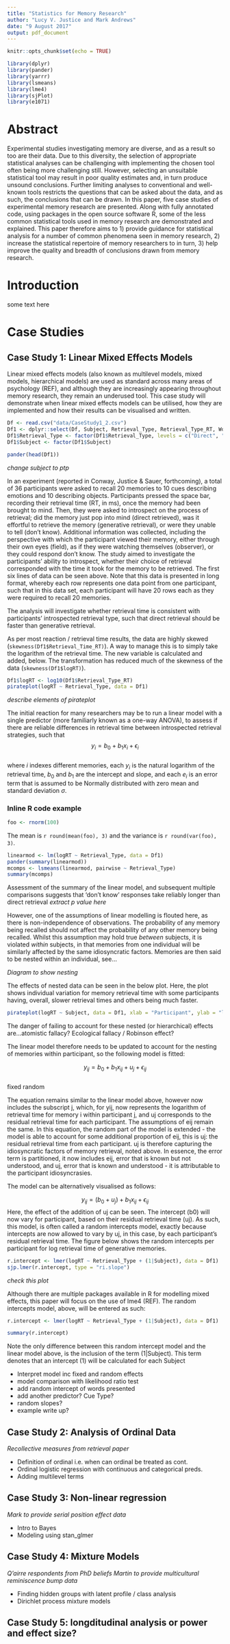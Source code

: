 ```yaml
---
title: "Statistics for Memory Research"
author: "Lucy V. Justice and Mark Andrews"
date: "9 August 2017"
output: pdf_document
---
```


```r
knitr::opts_chunk$set(echo = TRUE)
```

```r
library(dplyr)
library(pander)
library(yarrr)
library(lsmeans)
library(lme4)
library(sjPlot)
library(e1071)
```

# Abstract

Experimental studies investigating memory are diverse, and as a result so too are their data. Due to this diversity, the selection of appropriate statistical analyses can be challenging with implementing the chosen tool often being more challenging still. However, selecting an unsuitable statistical tool may result in poor quality estimates and, in turn produce unsound conclusions. Further limiting analyses to conventional and well-known tools restricts the questions that can be asked about the data, and as such, the conclusions that can be drawn. In this paper, five case studies of experimental memory research are presented. Along with fully annotated code, using packages in the open source software R, some of the less common statistical tools used in memory research are demonstrated and explained. This paper therefore aims to 1) provide guidance for statistical analysis for a number of common phenomena seen in memory research, 2) increase the statistical repertoire of memory researchers to in turn, 3) help improve the quality and breadth of conclusions drawn from memory research.


# Introduction

some text here

# Case Studies

## Case Study 1: Linear Mixed Effects Models
Linear mixed effects models (also known as multilevel models, mixed models, hierarchical models) are used as standard across many areas of psychology (REF), and although they are increasingly appearing throughout memory research, they remain an underused tool. This case study will demonstrate when linear mixed effects models can be utilised, how they are implemented and how their results can be visualised and written.

```r


Df <- read.csv("data/CaseStudy1_2.csv")
Df1 <- dplyr::select(Df, Subject, Retrieval_Type, Retrieval_Type_RT, Word_Presented, Cue_Type)
Df1$Retrieval_Type <- factor(Df1$Retrieval_Type, levels = c("Direct", "Generative", "DK"))
Df1$Subject <- factor(Df1$Subject)
```

```r
pander(head(Df1))
```
*change subject to ptp*

In an experiment (reported in Conway, Justice & Sauer, forthcoming), a total of 36 participants were asked to recall 20 memories to 10 cues describing emotions and 10 describing objects. Participants pressed the space bar, recording their retrieval time (RT, in ms), once the memory had been brought to mind. Then, they were asked to introspect on the process of retrieval; did the memory just pop into mind (direct retrieved), was it effortful to retrieve the memory (generative retrieval), or were they unable to tell (don't know). Additional information was collected, including the perspective with which the participant viewed their memory, either through their own eyes (field), as if they were watching themselves (observer), or they could respond don't know. The study aimed to investigate the participants' ability to introspect, whether their choice of retrieval corresponded with the time it took for the memory to be retrieved. The first six lines of data can be seen above. Note that this data is presented in long format, whereby each row represents one data point from one participant, such that in this data set, each participant will have 20 rows each as they were required to recall 20 memories.

The analysis will investigate whether retrieval time is consistent with participants' introspected retrieval type, such that direct retrieval should be faster than generative retrieval. 

As per most reaction / retrieval time results, the data are highly skewed (`skewness(Df1$Retrieval_Time_RT)`). A way to manage this is to simply take the logarithm of the retrieval time. The new variable is calculated and added, below. The transformation has reduced much of the skewness of the data (`skewness(Df1$logRT)`).

```r
Df1$logRT <- log10(Df1$Retrieval_Type_RT)
pirateplot(logRT ~ Retrieval_Type, data = Df1)
```
*describe elements of pirateplot*

The initial reaction for many researchers may be to run a linear model with a single predictor (more familiarly known as a one-way ANOVA), to assess if there are reliable differences in retrieval time between introspected retrieval strategies, such that
$$
y_i = b_0 + b_1x_i + \epsilon_i  
$$      
where $i$ indexes different memories, each $y_i$ is the natural logarithm of the retrieval time, $b_0$ and $b_1$ are the intercept and slope, and each $e_i$ is an error term that is assumed to be Normally distributed with zero mean and standard deviation $\sigma$.

### Inline R code example
```r
foo <- rnorm(100)
```
The mean is `r round(mean(foo), 3)` and the variance is `r round(var(foo), 3)`.



```r
linearmod <- lm(logRT ~ Retrieval_Type, data = Df1)
pander(summary(linearmod))
mcomps <- lsmeans(linearmod, pairwise ~ Retrieval_Type)
summary(mcomps)
```

Assessment of the summary of the linear model, and subsequent multiple comparisons suggests that 'don't know' responses take reliably longer than direct retrieval *extract p value here*

However, one of the assumptions of linear modelling is flouted here, as there is non-independence of observations. The probability of any memory being recalled should not affect the probability of any other memory being recalled. Whilst this assumption may hold true *between* subjects, it is violated *within* subjects, in that memories from one individual will be similarly affected by the same idiosyncratic factors. Memories are then said to be nested within an individual, see...

*Diagram to show nesting*

The effects of nested data can be seen in the below plot. Here, the plot shows individual variation for memory retrieval time with some participants having, overall, slower retrieval times and others being much faster.

```r
pirateplot(logRT ~ Subject, data = Df1, xlab = "Participant", ylab = "logRT")
```

The danger of failing to account for these nested (or hierarchical) effects are...atomistic fallacy? Ecological fallacy / Robinson effect? 

The linear model therefore needs to be updated to account for the nesting of memories within participant, so the following model is fitted:

$$
y_{ij} = b_0 + b_1 x_{ij} + u_j + \epsilon_{ij} 
$$    
      fixed         random

The equation remains similar to the linear model above, however now includes the subscript j, which, for yij, now represents the logarithm of retrieval time for memory i within participant j, and uj corresponds to the residual retrieval time for each participant. The assumptions of eij remain the same. In this equation, the random part of the model is extended - the model is able to account for some additional proportion of eij, this is uj: the residual retrieval time from each participant. uj is therefore capturing the idiosyncratic factors of memory retrieval, noted above. In essence, the error term is partitioned, it now includes eij, error that is known but not understood, and uj, error that is known and understood - it is attributable to the participant idiosyncrasies. 

The model can be alternatively visualised as follows:

$$
y_{ij} = (b_0 + u_j) + b_1 x_{ij} + \epsilon_{ij}
$$
Here, the effect of the addition of uj can be seen. The intercept (b0) will now vary for participant, based on their residual retrieval time (uj). As such, this model, is often called a random intercepts model, exactly because intercepts are now allowed to vary by uj, in this case, by each participant's residual retrieval time. The figure below shows the random intercepts per participant for log retrieval time of generative memories.

```r
r.intercept <- lmer(logRT ~ Retrieval_Type + (1|Subject), data = Df1)
sjp.lmer(r.intercept, type = "ri.slope")
```
*check this plot*

Although there are multiple packages available in R for modelling mixed effects, this paper will focus on the use of lme4 (REF). The random intercepts model, above, will be entered as such:

```r
r.intercept <- lmer(logRT ~ Retrieval_Type + (1|Subject), data = Df1)
```

```r
summary(r.intercept)
```


Note the only difference between this random intercept model and the linear model above, is the inclusion of the term (1|Subject). This term denotes that an intercept (1) will be calculated for each Subject


* Interpret model inc fixed and random effects
* model comparison with likelihood ratio test
* add random intercept of words presented
* add another predictor? Cue Type?
* random slopes?
* example write up?


## Case Study 2: Analysis of Ordinal Data
*Recollective measures from retrieval paper* 

* Definition of ordinal i.e. when can ordinal be treated as cont.
* Ordinal logistic regression with continuous and categorical preds.
* Adding multilevel terms


## Case Study 3: Non-linear regression
*Mark to provide serial position effect data*

* Intro to Bayes
* Modeling using stan_glmer


## Case Study 4: Mixture Models
*Q'airre respondents from PhD beliefs*
*Martin to provide multicultural reminiscence bump data*

* Finding hidden groups with latent profile / class analysis 
* Dirichlet process mixture models

## Case Study 5: longditudinal analysis **or** power and effect size?


